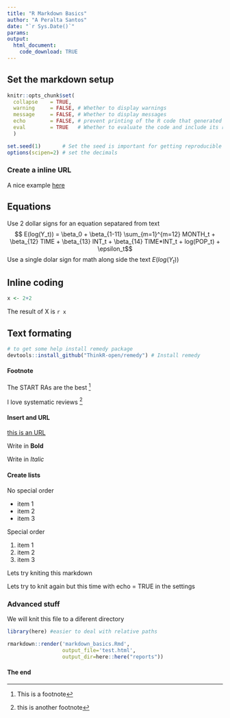 ```yaml
---
title: "R Markdown Basics"
author: "A Peralta Santos"
date: "`r Sys.Date()`"
params:
output:
  html_document:
    code_download: TRUE
---
```


## Set the markdown setup 

```r
knitr::opts_chunk$set(
  collapse    = TRUE,
  warning     = FALSE, # Whether to display warnings
  message     = FALSE, # Whether to display messages
  echo        = FALSE, # prevent printing of the R code that generated the plot 
  eval        = TRUE   # Whether to evaluate the code and include its results
  )

set.seed(1)       # Set the seed is important for getting reproducible reports 
options(scipen=2) # set the decimals 
```


### Create a inline URL

A nice example [here](https://www.statpower.net/Content/310/R%20Stuff/SampleMarkdown.html) 

## Equations 

Use 2 dollar signs for an equation sepatared from text
$$ E(log(Y_t)) = \beta_0 + \beta_{1-11} \sum_{m=1}^{m=12} MONTH_t + \beta_{12} TIME + \beta_{13} INT_t + \beta_{14} TIME*INT_t + log(POP_t) + \epsilon_t$$
Use a single dolar sign for math along side the text $E(log(Y_t))$ 


## Inline coding 

```r
x <- 2+2
```


The result of X is `r x` 

## Text formating 

```r
# to get some help install remedy package 
devtools::install_github("ThinkR-open/remedy") # Install remedy 
```


#### Footnote

The START RAs are the best ^[This is a footnote]

I love systematic reviews ^[this is another footnote]

#### Insert and URL
[this is an URL](https://www.washington.edu/research/research-centers/start-center/)

Write in **Bold**

Write in *Italic*


#### Create lists 

No special order

+  item 1
+  item 2
+  item 3 


Special order

1. item 1
2. item 2
3. item 3
 
Lets try kniting this markdown 

Lets try to knit again but this time with echo = TRUE in the settings

### Advanced stuff 
We will knit this file to a diferent directory

```r
library(here) #easier to deal with relative paths 

rmarkdown::render('markdown_basics.Rmd', 
                  output_file='test.html', 
                  output_dir=here::here("reports"))
```


#### The end



